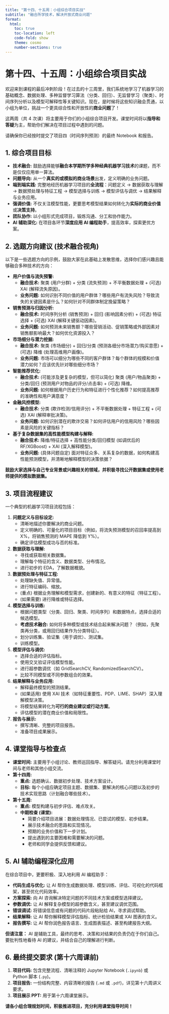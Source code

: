 ```yaml
---
title: "第十四、十五周：小组综合项目实战"
subtitle: "融合所学技术，解决开放式商业问题"
format:
  html:
    toc: true
    toc-location: left
    code-fold: show
    theme: cosmo
    number-sections: true
---
```


# 第十四、十五周：小组综合项目实战

欢迎来到课程的最后冲刺阶段！在过去的十三周里，我们系统地学习了机器学习的基础概念、数据处理、多种监督学习算法（分类、回归）、无监督学习（聚类）、时间序列分析以及模型可解释性等关键知识。现在，是时候将这些知识融会贯通，以小组为单位，挑战一个更具综合性和开放性的**商业问题**了！

这两周（共 4 次课）将主要用于你们的小组综合项目开发。课堂时间将以**指导和答疑**为主，帮助你们解决在项目过程中遇到的问题。

::: {.callout-success title="项目四提交提醒"}
请确保你已经按时提交了项目四（时间序列预测）的最终 Notebook 和报告。
:::

## 1. 综合项目目标

*   **技术融合:** 鼓励选择能够**融合本学期所学多种经典机器学习技术**的课题，而不是仅仅应用单一算法。
*   **问题导向:** 从一个**真实的或模拟的商业场景**出发，定义明确的业务问题。
*   **端到端实践:** 完整地经历机器学习项目的**全流程**：问题定义 -> 数据获取与理解 -> 数据预处理与特征工程 -> 模型选择与训练 -> 模型评估与调优 -> 结果解释与业务应用。
*   **强调价值:** 不仅关注模型性能，更要思考模型结果如何转化为**实际的商业价值**或**决策支持**。
*   **团队协作:** 以小组形式完成项目，锻炼沟通、分工和协作能力。
*   **AI 辅助深化:** 在项目各环节**深度应用 AI 编程助手**，提高效率，探索更优方案。

## 2. 选题方向建议 (技术融合视角)

以下是一些选题方向的示例，鼓励大家在此基础上发散思维，选择你们感兴趣且能够融合多种技术的方向：

*   **用户价值与流失预警:**
    *   **融合技术:** 聚类 (用户分群) + 分类 (流失预测) + 不平衡数据处理 + (可选) XAI (解释流失原因)。
    *   **业务问题:** 如何识别不同价值的用户群体？哪些用户有流失风险？导致流失的关键因素是什么？如何针对不同群体制定挽留策略？
*   **销售预测与归因分析:**
    *   **融合技术:** 时间序列分析 (销售预测) + 回归 (影响因素分析) + (可选) 特征选择 + (可选) XAI (解释关键驱动因素)。
    *   **业务问题:** 如何预测未来销售额？哪些营销活动、促销策略或外部因素对销售额影响最大？如何优化资源投入？
*   **市场细分与潜力挖掘:**
    *   **融合技术:** 聚类 (市场细分) + 回归/分类 (预测各细分市场潜力/购买意愿) + (可选) 降维 (处理高维用户画像)。
    *   **业务问题:** 市场可以细分为哪些不同的客户群体？每个群体的规模和价值潜力如何？应该优先针对哪些细分市场？
*   **智能推荐优化:**
    *   **融合技术:** (可能涉及更复杂的模型，但可以简化) 聚类 (用户/物品聚类) + 分类/回归 (预测用户对物品的评分/点击率) + (可选) 降维。
    *   **业务问题:** 如何根据用户历史行为和特征进行个性化推荐？如何提高推荐的准确性和用户满意度？
*   **金融风控模型:**
    *   **融合技术:** 分类 (欺诈检测/信用评分) + 不平衡数据处理 + 特征工程 + (可选) XAI (解释审批决策)。
    *   **业务问题:** 如何识别潜在的欺诈交易？如何评估用户的信用风险？哪些因素是风险的关键指标？
*   **基于复杂数据集的高性能模型构建与解释:**
    *   **融合技术:** 降维/特征选择 + 高性能分类/回归模型 (如调优后的 RF/XGBoost) + XAI (深入解释模型)。
    *   **业务问题:** (具体问题自定) 面对特征众多、关系复杂的数据，如何构建高性能预测模型，并清晰地解释模型的决策依据？

**鼓励大家选择与自己专业背景或兴趣相关的领域，并积极寻找公开数据集或使用老师提供的模拟数据集。**

## 3. 项目流程建议

一个典型的机器学习项目流程包括：

1.  **问题定义与目标设定:**
    *   清晰地描述你要解决的商业问题。
    *   定义明确的、可量化的项目目标（例如，将流失预测模型的召回率提高到 X%，将销售预测的 MAPE 降低到 Y%）。
    *   确定评估模型成功与否的标准。
2.  **数据获取与理解:**
    *   寻找或获取相关数据集。
    *   理解每个特征的含义、数据类型、分布情况。
    *   进行初步的 EDA，了解数据概貌。
3.  **数据预处理与特征工程:**
    *   处理缺失值、异常值。
    *   进行特征编码、缩放。
    *   (重点) 根据业务理解和模型需求，创建新的、有意义的特征（特征工程）。
    *   (如果需要) 进行降维或特征选择。
4.  **模型选择与训练:**
    *   根据问题类型（分类、回归、聚类、时间序列）和数据特点，选择合适的候选模型。
    *   **考虑技术融合:** 如何将多种模型或技术结合起来解决问题？（例如，先聚类再分类，或用回归结果作为分类特征）。
    *   划分训练集、验证集（用于调优）、测试集。
    *   训练模型。
5.  **模型评估与调优:**
    *   选择合适的评估指标。
    *   使用交叉验证评估模型性能。
    *   进行超参数调优（如 GridSearchCV, RandomizedSearchCV）。
    *   比较不同模型或不同参数组合的效果。
6.  **结果解释与业务应用:**
    *   解释最终模型的预测结果。
    *   (如果适用) 使用 XAI 技术（如特征重要性、PDP、LIME、SHAP）深入理解模型决策。
    *   将模型结果转化为**可行的商业建议或行动方案**。
    *   评估模型的潜在商业价值和局限性。
7.  **报告与展示:**
    *   撰写清晰、完整的项目报告。
    *   准备项目成果展示。

## 4. 课堂指导与检查点

*   **课堂时间:** 主要用于小组讨论、教师巡回指导、解答疑问。请充分利用课堂时间与老师和其他小组交流。
*   **第十四周:**
    *   **重点:** 选题确认、数据初步处理、技术方案设计。
    *   **目标:** 每个小组应确定项目主题、数据集、要解决的核心问题以及初步的技术实现思路（计划融合哪些技术）。
*   **第十五周:**
    *   **重点:** 模型构建与初步评估、难点攻关。
    *   **中期检查 (课堂):**
        *   简要介绍项目进展：数据处理情况、已尝试的模型、初步结果。
        *   展示技术融合的思路和实现情况。
        *   预期的业务价值和下一步计划。
        *   提出遇到的主要困难和需要解决的问题。
        *   老师和同学会提供反馈和建议。

## 5. AI 辅助编程深化应用

在综合项目中，更要积极、深入地利用 AI 编程助手：

*   **代码生成与优化:** 让 AI 帮你生成数据处理、模型训练、评估、可视化的代码框架，甚至优化代码效率。
*   **方案探索:** 向 AI 咨询解决特定问题的不同技术方案或模型选择建议。
*   **参数调优:** 让 AI 解释复杂模型的超参数含义，甚至建议调优范围。
*   **错误调试:** 将错误信息或有问题的代码片段粘贴给 AI，寻求调试帮助。
*   **结果解释:** 让 AI 帮你解释模型评估指标、统计检验结果或 XAI 图表的含义。
*   **报告撰写:** 让 AI 帮你润色报告语言、生成图表描述、甚至构建报告大纲。

**但请注意：** AI 是辅助工具，最终的思考、决策和对结果的负责仍在于你们自己。要批判性地看待 AI 的建议，并结合自己的理解进行判断。

## 6. 最终提交要求 (第十六周课前)

1.  **项目代码:** 包含完整流程、清晰注释的 Jupyter Notebook (`.ipynb`) 或 Python 脚本 (`.py`)。
2.  **项目报告:** 一份结构完整、内容清晰的报告 (`.md` 或 `.pdf`)，详见第十六周讲义要求。
3.  **项目展示 PPT:** 用于第十六周课堂展示。

**请各小组合理规划时间，积极推进项目，充分利用课堂指导时间！**